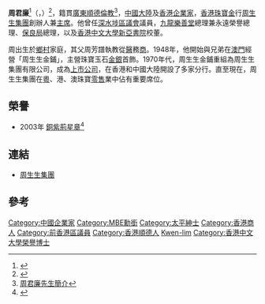 '''周君廉'''{{BBS}}{{MBE}}{{JP}}<ref>{{Cite web |url=http://www.chowsangsang.com/group/big5/annual/images/2004_CWF105.pdf |title=周君廉博士簡介 |accessdate=2008-04-12 |archive-date=2007-11-11 |archive-url=https://web.archive.org/web/20071111194354/http://www.chowsangsang.com/group/big5/annual/images/2004_CWF105.pdf |dead-url=yes }}</ref>（{{lang-en|'''Chow Kwen-lim'''}}，{{bd|1928年||2016年|9月17日|catIdx=Chow, Kwen-lim}}）<ref>{{Cite web |url=http://hk.apple.nextmedia.com/financeestate/art/20160920/19775894 |title=周生生創辦人周君廉離世 |accessdate=2016-09-20 |archive-date=2017-08-26 |archive-url=https://web.archive.org/web/20170826194459/http://hk.apple.nextmedia.com/financeestate/art/20160920/19775894 |dead-url=no }}</ref>，籍貫[[廣東|廣東]][[順德區|順德]][[倫教|倫教]]<ref>[http://www.shunde.gov.cn/data/main.php?id=232-130025 周君廉先生簡介]{{Dead link|date=2020年6月 |bot=InternetArchiveBot |fix-attempted=yes }}</ref>，[[中國大陸|中國大陸]]及[[香港|香港]][[企業家|企業家]]，[[香港|香港]][[珠寶|珠寶]][[金|金]]行[[周生生集團|周生生集團]]創辦人兼[[主席|主席]]。他曾任[[深水埗區議會|深水埗區議會]]議員，[[九龍樂善堂|九龍樂善堂]]總理兼永遠榮譽總理、[[保良局|保良局]]總理，以及[[香港中文大學|香港中文大學]][[新亞書院|新亞書院]]校董。

周出生於[[鄉村|鄉村]]家庭，其父周芳譜執教從[[醫生|醫]]務[[商人|商]]。1948年，他開始與兄弟在[[澳門|澳門]]經營「周生生金鋪」，主營珠寶玉石[[金|金]][[銀|銀]]首飾。1970年代，周生生金鋪重組為周生生集團有限公司，成為[[上市公司|上市公司]]，在香港和中國大陸開設了多家分行。直至現在，周生生集團在[[廣東|粵]]、港、澳珠寶[[零售|零售]]業中佔有重要席位。

==榮譽==
*2003年 [[銅紫荊星章|銅紫荊星章]]<ref>{{cite web |url=http://paper.wenweipo.com/2003/07/01/HK0307010239.htm |title=香港特區政府二○○三年授勳名單 |publisher=文匯報 |date=2003-07-01 |accessdate=2020-10-18 |archive-date=2020-11-05 |archive-url=https://web.archive.org/web/20201105052749/http://paper.wenweipo.com/2003/07/01/HK0307010239.htm |dead-url=no }}</ref>

== 連結 ==
*[http://www.chowsangsang.com/ 周生生集團]{{Wayback|url=http://www.chowsangsang.com/ |date=20070603102539 }}

== 參考 ==
<references />

{{HK-bio-stub}}

{{DEFAULTSORT:Chow, Kwen-lim}}
[[Category:中國企業家|Category:中國企業家]]
[[Category:MBE勳銜|Category:MBE勳銜]]
[[Category:太平紳士|Category:太平紳士]]
[[Category:香港商人|Category:香港商人]]
[[Category:前香港區議員|Category:前香港區議員]]
[[Category:香港順德人|Category:香港順德人]]
[[Category:周姓|Kwen-lim]]
[[Category:香港中文大學榮譽博士|Category:香港中文大學榮譽博士]]